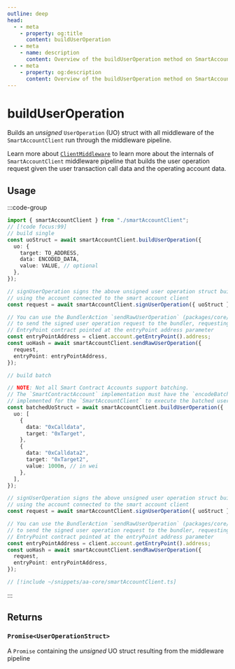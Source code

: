 ```yaml
---
outline: deep
head:
  - - meta
    - property: og:title
      content: buildUserOperation
  - - meta
    - name: description
      content: Overview of the buildUserOperation method on SmartAccountClient
  - - meta
    - property: og:description
      content: Overview of the buildUserOperation method on SmartAccountClient
---
```


# buildUserOperation

Builds an _unsigned_ `UserOperation` (UO) struct with all middleware of the `SmartAccountClient` run through the middleware pipeline.

Learn more about [`ClientMiddleware`](/packages/aa-core/smart-account-client/middleware/index) to learn more about the internals of `SmartAccountClient` middleware pipeline that builds the user operation request given the user transaction call data and the operating account data.

## Usage

:::code-group

```ts [example.ts]
import { smartAccountClient } from "./smartAccountClient";
// [!code focus:99]
// build single
const uoStruct = await smartAccountClient.buildUserOperation({
  uo: {
    target: TO_ADDRESS,
    data: ENCODED_DATA,
    value: VALUE, // optional
  },
});

// signUserOperation signs the above unsigned user operation struct built
// using the account connected to the smart account client
const request = await smartAccountClient.signUserOperation({ uoStruct });

// You can use the BundlerAction `sendRawUserOperation` (packages/core/src/actions/bundler/sendRawUserOperation.ts)
// to send the signed user operation request to the bundler, requesting the bundler to send the signed uo to the
// EntryPoint contract pointed at the entryPoint address parameter
const entryPointAddress = client.account.getEntryPoint().address;
const uoHash = await smartAccountClient.sendRawUserOperation({
  request,
  entryPoint: entryPointAddress,
});

// build batch

// NOTE: Not all Smart Contract Accounts support batching.
// The `SmartContractAccount` implementation must have the `encodeBatchExecute` method
// implemented for the `SmartAccountClient` to execute the batched user operation successfully.
const batchedUoStruct = await smartAccountClient.buildUserOperation({
  uo: [
    {
      data: "0xCalldata",
      target: "0xTarget",
    },
    {
      data: "0xCalldata2",
      target: "0xTarget2",
      value: 1000n, // in wei
    },
  ],
});

// signUserOperation signs the above unsigned user operation struct built
// using the account connected to the smart account client
const request = await smartAccountClient.signUserOperation({ uoStruct });

// You can use the BundlerAction `sendRawUserOperation` (packages/core/src/actions/bundler/sendRawUserOperation.ts)
// to send the signed user operation request to the bundler, requesting the bundler to send the signed uo to the
// EntryPoint contract pointed at the entryPoint address parameter
const entryPointAddress = client.account.getEntryPoint().address;
const uoHash = await smartAccountClient.sendRawUserOperation({
  request,
  entryPoint: entryPointAddress,
});
```

```ts [smartAccountClient.ts]
// [!include ~/snippets/aa-core/smartAccountClient.ts]
```

:::

## Returns

### `Promise<UserOperationStruct>`

A `Promise` containing the _unsigned_ UO struct resulting from the middleware pipeline


<SendUoParam />
